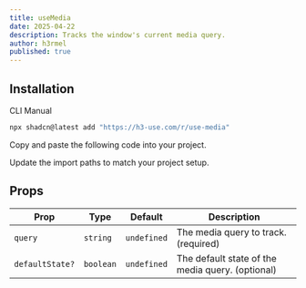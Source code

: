 ```yaml
---
title: useMedia
date: 2025-04-22
description: Tracks the window's current media query.
author: h3rmel
published: true
---
```


<HookPreview name="use-media-demo" />

## Installation

<Tabs defaultValue="cli">

<TabsList>
  <TabsTrigger value="cli">CLI</TabsTrigger>
  <TabsTrigger value="manual">Manual</TabsTrigger>
</TabsList>
<TabsContent value="cli">

```bash
npx shadcn@latest add "https://h3-use.com/r/use-media"
```

</TabsContent>
<TabsContent value="manual">

<Steps>

<Step>Copy and paste the following code into your project.</Step>

<HookSource name="use-media" />

<Step>Update the import paths to match your project setup.</Step>

</Steps>

</TabsContent>

</Tabs>

## Props

| Prop            | Type      | Default     | Description                                      |
| --------------- | --------- | ----------- | ------------------------------------------------ |
| `query`         | `string`  | `undefined` | The media query to track. (required)             |
| `defaultState?` | `boolean` | `undefined` | The default state of the media query. (optional) |

